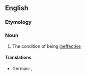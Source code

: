 ==English==

===Etymology===
{{suffix|en|ineffective|ness}}

===Noun===
{{en-noun|-|es}}

# The condition of being [[ineffective]]

====Translations====
{{trans-top|condition of being ineffective}}
* German: {{t|de|Wirkungslosigkeit|f}}, {{t|de|Unwirksamkeit|f}}
{{trans-mid}}
{{trans-bottom}}